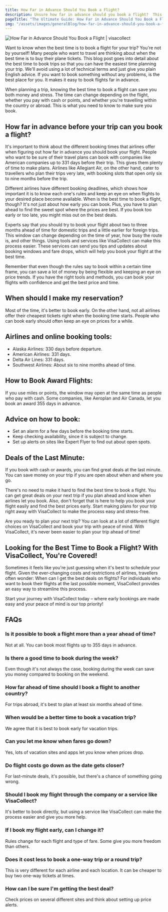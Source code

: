 ```yaml
---
title: How Far in Advance Should You Book a Flight?
description: Unsure how far in advance should you book a flight?  This guide unlocks the secrets to finding the cheapest fares, both domestic and international.
pageTitle: "The Ultimate Guide: How Far in Advance Should You Book a Flight?"
img: "/assets/images/generalBlog/how-far-in-advance-should-you-book-a-flight.webp"
---
```


<BlogContentHero className="mt-0">
    <img
        src="/assets/images/generalBlog/how-far-in-advance-should-you-book-a-flight.webp"
        alt="How Far in Advance Should You Book a Flight | visacollect"
    />
</BlogContentHero>

Want to know when the best time is to book a flight for your trip? You're not by yourself! Many people who want to travel are thinking about when the best time is to buy their plane tickets. This blog post goes into detail about the best time to book trips so that you can have the easiest time planning your trip. We'll avoid using a lot of technical terms and just give you plain English advice. If you want to book something without any problems, <LinkText text="VisaCollect" href="/"/> is the best place for you. It makes it easy to book flights far in advance.

When planning a trip, knowing the best time to book a flight can save you both money and stress. The time can change depending on the flight, whether you pay with cash or points, and whether you're travelling within the country or abroad. This is what you need to know to make sure you book.

## How far in advance before your trip can you book a flight?

It's important to think about the different booking times that airlines offer when figuring out how far in advance you should book your flight. People who want to be sure of their travel plans can book with companies like American companies up to 331 days before their trip. This gives them plenty of time to make plans. Airlines like Allegiant Air, on the other hand, cater to travellers who plan their trips very late, with booking slots that open only six to nine months before the trip.

Different airlines have different booking deadlines, which shows how important it is to know each one's rules and keep an eye on when flights to your desired place become available. When is the best time to book a flight, though? It's not just about how early you can book. Plus, you have to plan ahead to find the sweet spot where the prices are best. If you book too early or too late, you might miss out on the best deals.

Experts say that you should try to book your flight about two to three months ahead of time for domestic trips and a little earlier for foreign trips. This window can change depending on the time of year, how busy the route is, and other things. Using tools and services like VisaCollect can make this process easier. These services can send you tips and updates about booking windows and fare drops, which will help you book your flight at the best time.

Remember that even though the rules say to book within a certain time frame, you can save a lot of money by being flexible and keeping an eye on price trends. If you have the right tools and methods, you can book your flights with confidence and get the best price and time.

## When should I make my reservation?

Most of the time, it's better to book early. On the other hand, not all airlines offer their cheapest tickets right when the booking time starts. People who can book early should often keep an eye on prices for a while.

## Airlines and online booking tools:

-   Alaska Airlines: 330 days before departure.
-   American Airlines: 331 days.
-   Delta Air Lines: 331 days.
-   Southwest Airlines: About six to nine months ahead of time.

## How to Book Award Flights:

If you use miles or points, the window may open at the same time as people who pay with cash. Some companies, like Aeroplan and Air Canada, let you book an award 355 days in advance.

## Advice on how to book:

-   Set an alarm for a few days before the booking time starts.
-   Keep checking availability, since it is subject to change.
-   Set up alerts on sites like Expert Flyer to find out about open spots.

## Deals of the Last Minute:

If you book with cash or awards, you can find great deals at the last minute. You can save money on your trip if you are open about when and where you go.

There's no need to make it hard to find the best time to book a flight. You can get great deals on your next trip if you plan ahead and know when airlines let you book. Also, don't forget that <LinkText text="VisaCollect" href="/"/> is here to help you book your flight easily and find the best prices early. Start making plans for your trip right away with VisaCollect to make the process easy and stress-free.

Are you ready to plan your next trip? You can look at a lot of different flight choices on VisaCollect and book your trip with peace of mind. With VisaCollect, it's never been easier to plan your trip ahead of time!

## Looking for the Best Time to Book a Flight? With VisaCollect, You're Covered!

Sometimes it feels like you're just guessing when it's best to schedule your flight. Given the ever-changing costs and restrictions of airlines, travellers often wonder: When can I get the best deals on flights? For individuals who want to book their flights at the last possible moment, VisaCollect provides an easy way to streamline this process.

Start your journey with VisaCollect today – where early bookings are made easy and your peace of mind is our top priority!

## FAQs

### Is it possible to book a flight more than a year ahead of time?

Not at all. You can book most flights up to 355 days in advance.

### Is there a good time to book during the week?

Even though it's not always the case, booking during the week can save you money compared to booking on the weekend.

### How far ahead of time should I book a flight to another country?

For trips abroad, it's best to plan at least six months ahead of time.

### When would be a better time to book a vacation trip?

We agree that it is best to book early for vacation trips.

### Can you let me know when fares go down?

Yes, lots of vacation sites and apps let you know when prices drop.

### Do flight costs go down as the date gets closer?

For last-minute deals, it's possible, but there's a chance of something going wrong.

### Should I book my flight through the company or a service like VisaCollect?

It's better to book directly, but using a service like VisaCollect can make the process easier and give you more help.

### If I book my flight early, can I change it?

Rules change for each flight and type of fare. Some give you more freedom than others.

### Does it cost less to book a one-way trip or a round trip?

This is very different for each airline and each location. It can be cheaper to buy two one-way tickets at times.

### How can I be sure I'm getting the best deal?

Check prices on several different sites and think about setting up price alerts.
